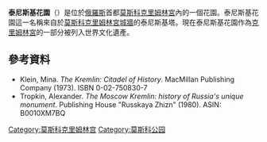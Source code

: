 {{Infobox street
| name                    = 泰尼斯基花園
| native_name             = Тайницкий сад
| native_name_lang        = ru
| alternate_name          = 
| namesake                = 
| type                    = 花園
| marker_image            = 
| image                   = Кремлівські_мури_ізсередини.JPG
| image_size              = 350
| caption                 = 泰尼斯基花園
{{Infobox mapframe|tyep=shape|zoom=15|frame-width=280}}
| other_name              = 
| former_names            = 
| postal_code             = 
| width                   = 
| area                    = 
| location                = {{俄羅斯}}[[莫斯科|莫斯科]]
| client                  = 
| maint                   = 
| coordinates             = {{coord|55|45|1|N|37|37|14|E|display=inline,title}}
| direction_a             = 
| terminus_a              = 
| direction_b             = 
| terminus_b              = 
| junction                = 
| designer                = 
| commissioning_date      = 
| construction_start_date = 
| completion_date         = 
| inauguration_date       = <!-- {{Start date|df=y|YYYY|MM|DD}} -->
| demolition_date         = 
| north                   = 
| south                   = 
| west                    = 
| east                    = 
| website                 = <!-- {{URL|example.com}} --> 
}}
'''泰尼斯基花園'''（{{lang-ru|Тайницкий сад}}）是位於[[俄羅斯|俄羅斯]]首都[[莫斯科|莫斯科]][[克里姆林宮|克里姆林宮]]內的一個花園。泰尼斯基花園這一名稱來自於[[莫斯科克里姆林宮城牆|莫斯科克里姆林宮城牆]]的泰尼斯基塔。現在泰尼斯基花園作為[[克里姆林宮|克里姆林宮]]的一部分被列入世界文化遺產。

==參考資料==
{{commons category|Taynitsky Gardens}}
*Klein, Mina. ''The Kremlin: Citadel of History''. MacMillan Publishing Company (1973). ISBN 0-02-750830-7
*Tropkin, Alexander. ''The Moscow Kremlin: history of Russia's unique monument''. Publishing House "Russkaya Zhizn" (1980). ASIN: B0010XM7BQ


{{克里姆林宫}}
{{Authority control}}
[[Category:莫斯科克里姆林宫|Category:莫斯科克里姆林宫]]
[[Category:莫斯科公园|Category:莫斯科公园]]